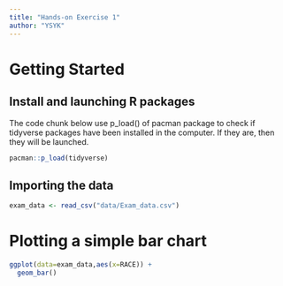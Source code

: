```yaml
---
title: "Hands-on Exercise 1"
author: "YSYK"
---
```


# Getting Started

## Install and launching R packages

The code chunk below use p_load() of pacman package to check if tidyverse packages have been installed in the computer. If they are, then they will be launched.

```r
pacman::p_load(tidyverse)
```

## Importing the data

```r
exam_data <- read_csv("data/Exam_data.csv")
```

# Plotting a simple bar chart

```r
ggplot(data=exam_data,aes(x=RACE)) + 
  geom_bar()
```
